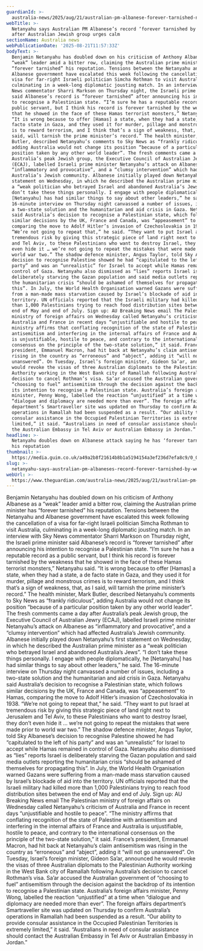 ```yaml
---
guardianId: >-
  australia-news/2025/aug/21/australian-pm-albanese-forever-tarnished-netanyahu-says
webTitle: >-
  Netanyahu says Australian PM Albanese’s record ‘forever tarnished by weakness’
  after Australian Jewish group urges calm
sectionName: Australia news
webPublicationDate: '2025-08-21T11:57:33Z'
bodyText: >-
  Benjamin Netanyahu has doubled down on his criticism of Anthony Albanese as a
  “weak” leader amid a bitter row, claiming the Australian prime minister has
  “forever tarnished” his reputation. Tensions between the Netanyahu and
  Albanese government have escalated this week following the cancellation of a
  visa for far-right Israeli politician Simcha Rothman to visit Australia,
  culminating in a week-long diplomatic jousting match. In an interview with Sky
  News commentator Sharri Markson on Thursday night, the Israeli prime minister
  said Albanese’s record is “forever tarnished” after announcing his intention
  to recognise a Palestinian state. “I’m sure he has a reputable record as a
  public servant, but I think his record is forever tarnished by the weakness
  that he showed in the face of these Hamas terrorist monsters,” Netanyahu said.
  “It is wrong because to offer [Hamas] a state, when they had a state, a de
  facto state in Gaza, and they used it for murder, pillage and monstrous crimes
  is to reward terrorism, and I think that’s a sign of weakness, that, as I
  said, will tarnish the prime minister’s record.” The health minister, Mark
  Butler, described Netanyahu’s comments to Sky News as “frankly ridiculous”,
  adding Australia would not change its position “because of a particular
  position taken by any other world leader”. The fresh comments came a day after
  Australia’s peak Jewish group, the Executive Council of Australian Jewry
  (ECAJ), labelled Israeli prime minister Netanyahu’s attack on Albanese as
  “inflammatory and provocative”, and a “clumsy intervention” which had affected
  Australia’s Jewish community. Albanese initially played down Netanyahu’s first
  statement on Wednesday, in which he described the Australian prime minister as
  a “weak politician who betrayed Israel and abandoned Australia’s Jews”. “I
  don’t take these things personally. I engage with people diplomatically, he
  [Netanyahu] has had similar things to say about other leaders,” he said. The
  16-minute interview on Thursday night canvassed a number of issues, including
  a two-state solution and the humanitarian and aid crisis in Gaza. Netanyahu
  said Australia’s decision to recognise a Palestinian state, which follows
  similar decisions by the UK, France and Canada, was “appeasement” to Hamas,
  comparing the move to Adolf Hitler’s invasion of Czechoslovakia in 1938.
  “We’re not going to repeat that,” he said. “They want to put Israel at
  tremendous risk by giving this strategic piece of land right next to Jerusalem
  and Tel Aviv, to these Palestinians who want to destroy Israel, they don’t
  even hide it … we’re not going to repeat the mistakes that were made prior to
  world war two.” The shadow defence minister, Angus Taylor, told Sky Albanese’s
  decision to recognise Palestine showed he had “capitulated to the left of his
  party” and was an “unrealistic” for Israel to accept while Hamas remained in
  control of Gaza. Netanyahu also dismissed as “lies” reports Israel is
  deliberately starving the Gazan population and said media outlets reporting
  the humanitarian crisis “should be ashamed of themselves for propagating
  this”. In July, the World Health Organisation warned Gazans were suffering
  from a man-made mass starvation caused by Israel’s blockade of aid into the
  territory. UN officials reported that the Israeli military had killed more
  than 1,000 Palestinians trying to reach food distribution sites between the
  end of May and end of July. Sign up: AU Breaking News email The Palestinian
  ministry of foreign affairs on Wednesday called Netanyahu’s criticism of
  Australia and France in recent days “unjustifiable and hostile to peace”. “The
  ministry affirms that conflating recognition of the state of Palestine with
  antisemitism and interfering in the internal affairs of France and Australia
  is unjustifiable, hostile to peace, and contrary to the international
  consensus on the principle of the two-state solution,” it said. France’s
  president, Emmanuel Macron, had hit back at Netanyahu’s claim antisemitism was
  rising in the country as “erroneous” and “abject”, adding it “will not go
  unanswered”. On Tuesday, Israel’s foreign minister, Gideon Sa’ar, announced he
  would revoke the visas of three Australian diplomats to the Palestinian
  Authority working in the West Bank city of Ramallah following Australia’s
  decision to cancel Rothman’s visa. Sa’ar accused the Australian government of
  “choosing to fuel” antisemitism through the decision against the backdrop of
  its intention to recognise a Palestinian state. Australia’s foreign affairs
  minister, Penny Wong, labelled the reaction “unjustified” at a time when
  “dialogue and diplomacy are needed more than ever”. The foreign affairs
  department’s Smartraveller site was updated on Thursday to confirm Australia’s
  operations in Ramallah had been suspended as a result. “Our ability to provide
  consular assistance in the Occupied Palestinian Territories is extremely
  limited,” it said. “Australians in need of consular assistance should contact
  the Australian Embassy in Tel Aviv or Australian Embassy in Jordan.”
headline: >-
  Netanyahu doubles down on Albanese attack saying he has ‘forever tarnished’
  his reputation
thumbnail: >-
  https://media.guim.co.uk/a49a2b8f21614b8b1a5194154a3ef236d7efa8c9/0_0_5000_4000/500.png
slug: >-
  netanyahu-says-australian-pm-albaneses-record-forever-tarnished-by-weakness-after-australian-jewish-group-urges-calm
webUrl: >-
  https://www.theguardian.com/australia-news/2025/aug/21/australian-pm-albanese-forever-tarnished-netanyahu-says
---
```

Benjamin Netanyahu has doubled down on his criticism of Anthony Albanese as a “weak” leader amid a bitter row, claiming the Australian prime minister has “forever tarnished” his reputation. Tensions between the Netanyahu and Albanese government have escalated this week following the cancellation of a visa for far-right Israeli politician Simcha Rothman to visit Australia, culminating in a week-long diplomatic jousting match. In an interview with Sky News commentator Sharri Markson on Thursday night, the Israeli prime minister said Albanese’s record is “forever tarnished” after announcing his intention to recognise a Palestinian state. “I’m sure he has a reputable record as a public servant, but I think his record is forever tarnished by the weakness that he showed in the face of these Hamas terrorist monsters,” Netanyahu said. “It is wrong because to offer [Hamas] a state, when they had a state, a de facto state in Gaza, and they used it for murder, pillage and monstrous crimes is to reward terrorism, and I think that’s a sign of weakness, that, as I said, will tarnish the prime minister’s record.” The health minister, Mark Butler, described Netanyahu’s comments to Sky News as “frankly ridiculous”, adding Australia would not change its position “because of a particular position taken by any other world leader”. The fresh comments came a day after Australia’s peak Jewish group, the Executive Council of Australian Jewry (ECAJ), labelled Israeli prime minister Netanyahu’s attack on Albanese as “inflammatory and provocative”, and a “clumsy intervention” which had affected Australia’s Jewish community. Albanese initially played down Netanyahu’s first statement on Wednesday, in which he described the Australian prime minister as a “weak politician who betrayed Israel and abandoned Australia’s Jews”. “I don’t take these things personally. I engage with people diplomatically, he [Netanyahu] has had similar things to say about other leaders,” he said. The 16-minute interview on Thursday night canvassed a number of issues, including a two-state solution and the humanitarian and aid crisis in Gaza. Netanyahu said Australia’s decision to recognise a Palestinian state, which follows similar decisions by the UK, France and Canada, was “appeasement” to Hamas, comparing the move to Adolf Hitler’s invasion of Czechoslovakia in 1938. “We’re not going to repeat that,” he said. “They want to put Israel at tremendous risk by giving this strategic piece of land right next to Jerusalem and Tel Aviv, to these Palestinians who want to destroy Israel, they don’t even hide it … we’re not going to repeat the mistakes that were made prior to world war two.” The shadow defence minister, Angus Taylor, told Sky Albanese’s decision to recognise Palestine showed he had “capitulated to the left of his party” and was an “unrealistic” for Israel to accept while Hamas remained in control of Gaza. Netanyahu also dismissed as “lies” reports Israel is deliberately starving the Gazan population and said media outlets reporting the humanitarian crisis “should be ashamed of themselves for propagating this”. In July, the World Health Organisation warned Gazans were suffering from a man-made mass starvation caused by Israel’s blockade of aid into the territory. UN officials reported that the Israeli military had killed more than 1,000 Palestinians trying to reach food distribution sites between the end of May and end of July. Sign up: AU Breaking News email The Palestinian ministry of foreign affairs on Wednesday called Netanyahu’s criticism of Australia and France in recent days “unjustifiable and hostile to peace”. “The ministry affirms that conflating recognition of the state of Palestine with antisemitism and interfering in the internal affairs of France and Australia is unjustifiable, hostile to peace, and contrary to the international consensus on the principle of the two-state solution,” it said. France’s president, Emmanuel Macron, had hit back at Netanyahu’s claim antisemitism was rising in the country as “erroneous” and “abject”, adding it “will not go unanswered”. On Tuesday, Israel’s foreign minister, Gideon Sa’ar, announced he would revoke the visas of three Australian diplomats to the Palestinian Authority working in the West Bank city of Ramallah following Australia’s decision to cancel Rothman’s visa. Sa’ar accused the Australian government of “choosing to fuel” antisemitism through the decision against the backdrop of its intention to recognise a Palestinian state. Australia’s foreign affairs minister, Penny Wong, labelled the reaction “unjustified” at a time when “dialogue and diplomacy are needed more than ever”. The foreign affairs department’s Smartraveller site was updated on Thursday to confirm Australia’s operations in Ramallah had been suspended as a result. “Our ability to provide consular assistance in the Occupied Palestinian Territories is extremely limited,” it said. “Australians in need of consular assistance should contact the Australian Embassy in Tel Aviv or Australian Embassy in Jordan.”
